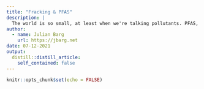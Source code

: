```yaml
---
title: "Fracking & PFAS"
description: |
  The world is so small, at least when we're talking pollutants. PFAS, or "forever chemicals" are a group of substances that is associated with numerous superfund sites in the US, many of them related to manufacturing sites that were operated by the military. I swear I read an excellent lengthy news report about one of those sites before which laid out in detail the suffering of the current residents--most of them minorities (of course...). Cannot find it anymore unfortunately, but it seems there are many stories out there. [Turns out, some fracking chemicals form PFAS as a side product.|https://www.nytimes.com/2021/07/12/climate/epa-pfas-fracking-forever-chemicals.html] That's not where the story gets interesting though. The interesting part is that the EPA knew since 2011, but failed to follow up. And that this issue has been revealed through a FOIA request by Physicians for Social Responsibility. The group does a great job at unveiling concerning developments, in an investigative journalism fashion. The takeaway is something I had in my mind for a longer time. (1) The EPA is not (always) on your side. (2) FOIAs are THE most important tool in our toolbox to shape discourse toward protecting humans and the environment. And (3) to make a positive impact requires an enormous amount of resources and patience. Many agencies fight tooth and nail to prevent a release of information. To obtain information, one frequently needs to follow up with the court, and be willing to go all the way to the Supreme Court. Only an organization that has significant financial resources and personnel continuity can succeed in pursuing an issue like that. And the number of organizations like that in the US can probably be counted on ~10 hands? I think that's why its so easy for relevant information to go unnoticed, and for corporations to get away with polluting for extended periods of time.
author:
  - name: Julian Barg
    url: https://jbarg.net
date: 07-12-2021
output:
  distill::distill_article:
    self_contained: false
---
```



```r
knitr::opts_chunk$set(echo = FALSE)
```

